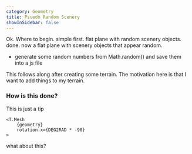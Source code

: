 ```yaml
---
category: Geometry
title: Psuedo Random Scenery
showInSidebar: false
---
```


Ok. Where to begin.
simple first.
flat plane with random scenery objects. done.
now a flat plane with scenery objects that appear random.

- generate some random numbers from Math.random() and save them into a js file

This follows along after creating some terrain. The motivation here is that I want to add things to my terrain.

<Example path="geometry/psuedo-random-scenery" />

### How is this done?

<Tip type="tip">This is just a tip</Tip>

```svelte
<T.Mesh
	{geometry}
	rotation.x={DEG2RAD * -90}
>
```

what about this?
